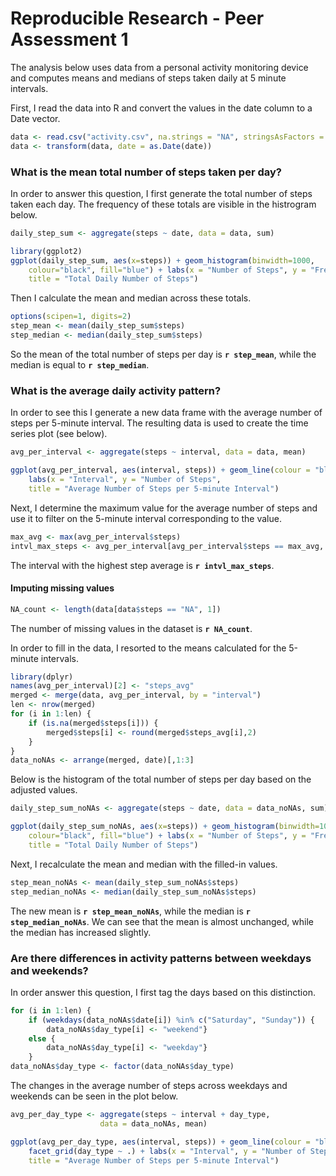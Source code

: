 Reproducible Research - Peer Assessment 1
=========================================


The analysis below uses data from a personal activity monitoring device and
computes means and medians of steps taken daily at 5 minute intervals. 


First, I read the data into R and convert the values in the date column to a Date vector.

```r
data <- read.csv("activity.csv", na.strings = "NA", stringsAsFactors = F)
data <- transform(data, date = as.Date(date))
```



### What is the mean total number of steps taken per day?

In order to answer this question, I first generate the total number of steps taken each day. The frequency of these totals are visible in the histrogram below.

```r
daily_step_sum <- aggregate(steps ~ date, data = data, sum)

library(ggplot2)
ggplot(daily_step_sum, aes(x=steps)) + geom_histogram(binwidth=1000, 
    colour="black", fill="blue") + labs(x = "Number of Steps", y = "Frequency", 
    title = "Total Daily Number of Steps")
```

Then I calculate the mean and median across these totals.

```r
options(scipen=1, digits=2)
step_mean <- mean(daily_step_sum$steps)
step_median <- median(daily_step_sum$steps)
```

So the mean of the total number of steps per day is **`r step_mean`**, while the median is equal to **`r step_median`**.



### What is the average daily activity pattern?

In order to see this I generate a new data frame with the average number of steps per 5-minute interval. The resulting data is used to create the time series plot (see below).

```r
avg_per_interval <- aggregate(steps ~ interval, data = data, mean)

ggplot(avg_per_interval, aes(interval, steps)) + geom_line(colour = "blue") + 
    labs(x = "Interval", y = "Number of Steps", 
    title = "Average Number of Steps per 5-minute Interval")
```

Next, I determine the maximum value for the average number of steps and use it to filter on the 5-minute interval corresponding to the value.

```r
max_avg <- max(avg_per_interval$steps)
intvl_max_steps <- avg_per_interval[avg_per_interval$steps == max_avg, 1]
```

The interval with the highest step average is **`r intvl_max_steps`**.



#### Imputing missing values

```r
NA_count <- length(data[data$steps == "NA", 1])
```

The number of missing values in the dataset is **`r NA_count`**.

In order to fill in the data, I resorted to the means calculated for the 5-minute intervals.

```r
library(dplyr)
names(avg_per_interval)[2] <- "steps_avg"
merged <- merge(data, avg_per_interval, by = "interval")
len <- nrow(merged)
for (i in 1:len) {
    if (is.na(merged$steps[i])) {
        merged$steps[i] <- round(merged$steps_avg[i],2)
    }
}
data_noNAs <- arrange(merged, date)[,1:3]
```

Below is the histogram of the total number of steps per day based on the adjusted values.

```r
daily_step_sum_noNAs <- aggregate(steps ~ date, data = data_noNAs, sum)

ggplot(daily_step_sum_noNAs, aes(x=steps)) + geom_histogram(binwidth=1000, 
    colour="black", fill="blue") + labs(x = "Number of Steps", y = "Frequency", 
    title = "Total Daily Number of Steps")
```

Next, I recalculate the mean and median with the filled-in values.

```r
step_mean_noNAs <- mean(daily_step_sum_noNAs$steps)
step_median_noNAs <- median(daily_step_sum_noNAs$steps)
```

The new mean is **`r step_mean_noNAs`**, while the median is **`r step_median_noNAs`**. We can see that the mean is almost unchanged, while the median has increased slightly.



### Are there differences in activity patterns between weekdays and weekends?


In order answer this question, I first tag the days based on this distinction.

```r
for (i in 1:len) {
    if (weekdays(data_noNAs$date[i]) %in% c("Saturday", "Sunday")) {
        data_noNAs$day_type[i] <- "weekend"} 
    else {
        data_noNAs$day_type[i] <- "weekday"}
    }
data_noNAs$day_type <- factor(data_noNAs$day_type)
```

The changes in the average number of steps across weekdays and weekends can be seen in the plot below.

```r
avg_per_day_type <- aggregate(steps ~ interval + day_type, 
                    data = data_noNAs, mean)

ggplot(avg_per_day_type, aes(interval, steps)) + geom_line(colour = "blue") + 
    facet_grid(day_type ~ .) + labs(x = "Interval", y = "Number of Steps", 
    title = "Average Number of Steps per 5-minute Interval")
```

